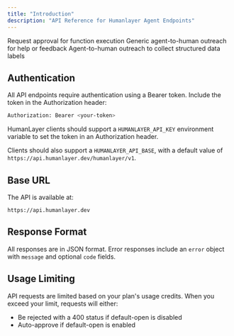 ```yaml
---
title: "Introduction"
description: "API Reference for Humanlayer Agent Endpoints"
---
```


<CardGroup cols={2}>
  <Card
    title="Function Calls"
    icon="function"
    href="/api-reference/function-calls"
  >
    Request approval for function execution
  </Card>
  <Card
    title="Human Contacts"
    icon="message"
    href="/api-reference/human-contacts"
  >
    Generic agent-to-human outreach for help or feedback
  </Card>
  <Card
    title="Classifications"
    icon="tag"
    href="/api-reference/classifications"
  >
    Agent-to-human outreach to collect structured data labels
  </Card>
</CardGroup>

## Authentication

All API endpoints require authentication using a Bearer token. Include the token in the Authorization header:

```bash
Authorization: Bearer <your-token>
```

HumanLayer clients should support a `HUMANLAYER_API_KEY` environment variable to set the token in an Authorization header.

Clients should also support a `HUMANLAYER_API_BASE`, with a default value of `https://api.humanlayer.dev/humanlayer/v1`.

## Base URL

The API is available at:

```
https://api.humanlayer.dev
```

## Response Format

All responses are in JSON format. Error responses include an `error` object with `message` and optional `code` fields.

## Usage Limiting

API requests are limited based on your plan's usage credits. When you exceed your limit, requests will either:

- Be rejected with a 400 status if default-open is disabled
- Auto-approve if default-open is enabled
